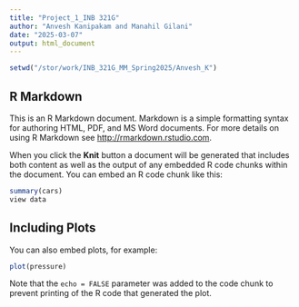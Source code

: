 ```yaml
---
title: "Project_1_INB 321G"
author: "Anvesh Kanipakam and Manahil Gilani"
date: "2025-03-07"
output: html_document
---
```


```r
setwd("/stor/work/INB_321G_MM_Spring2025/Anvesh_K")
```

## R Markdown

This is an R Markdown document. Markdown is a simple formatting syntax for authoring HTML, PDF, and MS Word documents. For more details on using R Markdown see <http://rmarkdown.rstudio.com>.

When you click the **Knit** button a document will be generated that includes both content as well as the output of any embedded R code chunks within the document. You can embed an R code chunk like this:

```r
summary(cars)
view data 
```

## Including Plots

You can also embed plots, for example:

```r
plot(pressure)
```

Note that the `echo = FALSE` parameter was added to the code chunk to prevent printing of the R code that generated the plot.
